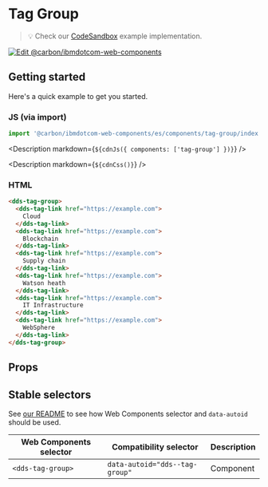 


# Tag Group

> 💡 Check our
> [CodeSandbox](https://githubbox.com/carbon-design-system/carbon-for-ibm-dotcom/tree/v1/packages/web-components/examples/codesandbox/components/tag-group)
> example implementation.

[![Edit @carbon/ibmdotcom-web-components](https://codesandbox.io/static/img/play-codesandbox.svg)](https://githubbox.com/carbon-design-system/carbon-for-ibm-dotcom/tree/v1/packages/web-components/examples/codesandbox/components/tag-group)

## Getting started

Here's a quick example to get you started.

### JS (via import)

```javascript
import '@carbon/ibmdotcom-web-components/es/components/tag-group/index.js';
```

<Description markdown={`${cdnJs({ components: ['tag-group'] })}`} />

<Description markdown={`${cdnCss()}`} />

### HTML

```html
<dds-tag-group>
  <dds-tag-link href="https://example.com">
    Cloud
  </dds-tag-link>
  <dds-tag-link href="https://example.com">
    Blockchain
  </dds-tag-link>
  <dds-tag-link href="https://example.com">
    Supply chain
  </dds-tag-link>
  <dds-tag-link href="https://example.com">
    Watson heath
  </dds-tag-link>
  <dds-tag-link href="https://example.com">
    IT Infrastructure
  </dds-tag-link>
  <dds-tag-link href="https://example.com">
    WebSphere
  </dds-tag-link>
</dds-tag-group>
```

## Props

<Props of="dds-tag-group" />

## Stable selectors

See [our README](https://github.com/carbon-design-system/carbon-for-ibm-dotcom/tree/v1/packages/web-components#stable-selectors-for-analytics-and-integratione2e-testing-in-web-components) to see how Web Components selector and `data-autoid` should be used.

| Web Components selector     | Compatibility selector                   | Description |
| --------------------------- | ---------------------------------------- | ----------- |
| `<dds-tag-group>`           | `data-autoid="dds--tag-group"`          | Component   |

<Description markdown={contributing} />
